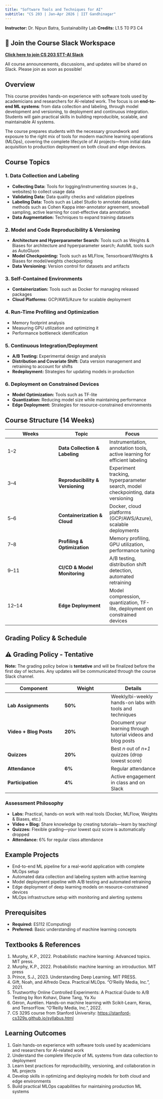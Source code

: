```yaml
---
title: "Software Tools and Techniques for AI"
subtitle: "CS 203 | Jan–Apr 2026 | IIT Gandhinagar"
---
```


**Instructor:** Dr. Nipun Batra, Sustainability Lab
**Credits:** L1.5 T0 P3 C4

::: {.callout-important}
## 💬 Join the Course Slack Workspace

**[Click here to join CS 203 STT-AI Slack](https://join.slack.com/t/cs203sttai/shared_invite/zt-3gp9iuolx-WSc7fu5vvP2m4dVrN8R4UQ)**

All course announcements, discussions, and updates will be shared on Slack. Please join as soon as possible!
:::

## Overview

This course provides hands-on experience with software tools used by academicians and researchers for AI-related work. The focus is on **end-to-end ML systems**: from data collection and labeling, through model development and versioning, to deployment and continuous integration. Students will gain practical skills in building reproducible, scalable, and maintainable AI systems.

The course prepares students with the necessary groundwork and exposure to the right mix of tools for modern machine learning operations (MLOps), covering the complete lifecycle of AI projects—from initial data acquisition to production deployment on both cloud and edge devices.

## Course Topics

### 1. Data Collection and Labeling

- **Collecting Data:** Tools for logging/instrumenting sources (e.g., websites) to collect usage data
- **Validating Data:** Data quality checks and validation pipelines
- **Labeling Data:** Tools such as Label Studio to annotate datasets, methods such as Cohen Kappa inter-annotator agreement, snowball sampling, active learning for cost-effective data annotation
- **Data Augmentation:** Techniques to expand training datasets

### 2. Model and Code Reproducibility & Versioning

- **Architecture and Hyperparameter Search:** Tools such as Weights & Biases for architecture and hyperparameter search; AutoML tools such as AutoGluon
- **Model Checkpointing:** Tools such as MLFlow, Tensorboard/Weights & Biases for model/weights checkpointing
- **Data Versioning:** Version control for datasets and artifacts

### 3. Self-Contained Environments

- **Containerization:** Tools such as Docker for managing released packages
- **Cloud Platforms:** GCP/AWS/Azure for scalable deployment

### 4. Run-Time Profiling and Optimization

- Memory footprint analysis
- Measuring GPU utilization and optimizing it
- Performance bottleneck identification

### 5. Continuous Integration/Deployment

- **A/B Testing:** Experimental design and analysis
- **Distribution and Covariate Shift:** Data version management and retraining to account for shifts
- **Redeployment:** Strategies for updating models in production

### 6. Deployment on Constrained Devices

- **Model Optimization:** Tools such as TF-lite
- **Quantization:** Reducing model size while maintaining performance
- **Edge Deployment:** Strategies for resource-constrained environments

## Course Structure (14 Weeks)

| **Weeks** | **Topic** | **Focus** |
|-----------|-----------|-----------|
| 1–2 | **Data Collection & Labeling** | Instrumentation, annotation tools, active learning for efficient labeling |
| 3–4 | **Reproducibility & Versioning** | Experiment tracking, hyperparameter search, model checkpointing, data versioning |
| 5–6 | **Containerization & Cloud** | Docker, cloud platforms (GCP/AWS/Azure), scalable deployments |
| 7–8 | **Profiling & Optimization** | Memory profiling, GPU utilization, performance tuning |
| 9–11 | **CI/CD & Model Monitoring** | A/B testing, distribution shift detection, automated retraining |
| 12–14 | **Edge Deployment** | Model compression, quantization, TF-lite, deployment on constrained devices |

## Grading Policy & Schedule

::: {.callout-warning icon=false}
## ⚠️ Grading Policy - Tentative

**Note:** The grading policy below is **tentative** and will be finalized before the first day of lectures. Any updates will be communicated through the course Slack channel.
:::

| **Component** | **Weight** | **Details** |
|---------------|------------|-------------|
| **Lab Assignments** | **50%** | Weekly/bi-weekly hands-on labs with tools and techniques |
| **Video + Blog Posts** | **20%** | Document your learning through tutorial videos and blog posts |
| **Quizzes** | **20%** | Best *n* out of *n+1* quizzes (drop lowest score) |
| **Attendance** | **6%** | Regular attendance |
| **Participation** | **4%** | Active engagement in class and on Slack |

### Assessment Philosophy

- **Labs:** Practical, hands-on work with real tools (Docker, MLFlow, Weights & Biases, etc.)
- **Video + Blog:** Share knowledge by creating tutorials—learn by teaching!
- **Quizzes:** Flexible grading—your lowest quiz score is automatically dropped
- **Attendance:** 6% for regular class attendance

## Example Projects

- End-to-end ML pipeline for a real-world application with complete MLOps setup
- Automated data collection and labeling system with active learning
- Model deployment pipeline with A/B testing and automated retraining
- Edge deployment of deep learning models on resource-constrained devices
- MLOps infrastructure setup with monitoring and alerting systems

## Prerequisites

- **Required:** ES112 (Computing)
- **Preferred:** Basic understanding of machine learning concepts

## Textbooks & References

1. Murphy, K.P., 2022. Probabilistic machine learning: Advanced topics. MIT press.
2. Murphy, K.P., 2022. Probabilistic machine learning: an introduction. MIT press
3. Prince, S.J., 2023. Understanding Deep Learning. MIT PRESS.
4. Gift, Noah, and Alfredo Deza. Practical MLOps. "O'Reilly Media, Inc.", 2021.
5. Trustworthy Online Controlled Experiments: A Practical Guide to A/B Testing by Ron Kohavi, Diane Tang, Ya Xu
6. Géron, Aurélien. Hands-on machine learning with Scikit-Learn, Keras, and TensorFlow. "O'Reilly Media, Inc.", 2022.
7. CS 329S course from Stanford University: [https://stanford-cs329s.github.io/syllabus.html](https://stanford-cs329s.github.io/syllabus.html)

## Learning Outcomes

1. Gain hands-on experience with software tools used by academicians and researchers for AI-related work
2. Understand the complete lifecycle of ML systems from data collection to deployment
3. Learn best practices for reproducibility, versioning, and collaboration in ML projects
4. Develop skills in optimizing and deploying models for both cloud and edge environments
5. Build practical MLOps capabilities for maintaining production ML systems
